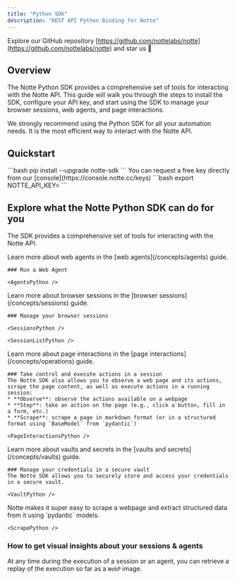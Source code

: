 ```yaml
---
title: "Python SDK"
description: "REST API Python Binding for Notte"
---
```



<Tip>Explore our GitHub repository [https://github.com/nottelabs/notte](https://github.com/nottelabs/notte) and star us 🌟</Tip>

## Overview

The Notte Python SDK provides a comprehensive set of tools for interacting with the Notte API. This guide will walk you through the steps to install the SDK, configure your API key, and start using the SDK to manage your browser sessions, web agents, and page interactions.

<Info>We strongly recommend using the Python SDK for all your automation needs. It is the most efficient way to interact with the Notte API.</Info>

## Quickstart

<Steps>
  <Step title="Install the latest version of the SDK (requires `python >= 3.11`)">
  ```bash
  pip install --upgrade notte-sdk
  ```
  </Step>
  <Step title="Configure your API key as an environment variable">
  You can request a free key directly from our [console](https://console.notte.cc/keys)
  ```bash
  export NOTTE_API_KEY=<your-api-key>
  ```
  </Step>
  <Step title="Run your first agent">
  <ExampleRun />
  </Step>
</Steps>

## Explore what the Notte Python SDK can do for you

The SDK provides a comprehensive set of tools for interacting with the Notte API.

<Tabs>
  <Tab title="Web Agents">
    <Tip>
    Learn more about web agents in the [web agents](/concepts/agents) guide.
    </Tip>

    ### Run a Web Agent

    <AgentsPython />
  </Tab>
  <Tab title="Browser Sessions">
    <Tip>
    Learn more about browser sessions in the [browser sessions](/concepts/sessions) guide.
    </Tip>

    ### Manage your browser sessions

    <SessionsPython />

    <SessionListPython />
  </Tab>
  <Tab title="Page Interactions">
    <Tip>
    Learn more about page interactions in the [page interactions](/concepts/operations) guide.
    </Tip>

    ### Take control and execute actions in a session
    The Notte SDK also allows you to observe a web page and its actions, scrape the page content, as well as execute actions in a running session:
    * **Observe**: observe the actions available on a webpage
    * **Step**: take an action on the page (e.g., click a button, fill in a form, etc.)
    * **Scrape**: scrape a page in markdown format (or in a structured format using `BaseModel` from `pydantic`)

    <PageInteractionsPython />
  </Tab>

  <Tab title="Vaults & Secrets">
    <Tip>
    Learn more about vaults and secrets in the [vaults and secrets](/concepts/vaults) guide.
    </Tip>

    ### Manage your credentials in a secure vault
    The Notte SDK allows you to securely store and access your credentials in a secure vault.

    <VaultPython />
  </Tab>

  <Tab title="Scrape">
    Notte makes it super easy to scrape a webpage and extract structured data from it using `pydantic` models.

    <ScrapePython />
  </Tab>
</Tabs>

### How to get visual insights about your sessions & agents

At any time during the execution of a session or an agent, you can retrieve a replay of the execution so far as a `WebP` image.

<Replay />

